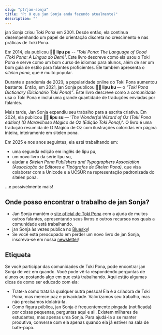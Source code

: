 ```yaml
---
slug: "pt/jan-sonja"
title: "P: O que jan Sonja anda fazendo atualmente?"
description: ""
---
```


jan Sonja criou Toki Pona em 2001. Desde então, ela continua desempenhando um papel de orientação discreta no crescimento e nas práticas de Toki Pona.

Em 2014, ela publicou **󱤪󱥕 lipu pu** -- *'Toki Pona: The Language of Good (Toki Pona: A Língua do Bem)'*. Este livro descreve como ela usou o Toki Pona e serve como um bom curso de idiomas para alunos, além de ser um bom guia de estilo para falantes proficientes. Ele também apresenta o *sitelen pona*, que é muito popular.

Durante a pandemia de 2020, a popularidade online do Toki Pona aumentou bastante. Então, em 2021, jan Sonja publicou **󱤪󱦈 lipu ku** — o *“Toki Pona Dictionary (Dicionário Toki Pona)”*. Este livro descreve como a *comunidade* usa o Toki Pona e inclui uma grande quantidade de traduções enviadas por falantes.

Mais tarde, Jan Sonja expandiu seu trabalho para a escrita criativa. Em 2024, ela publicou **󱤪&#xF19A6; lipu su** — *'The Wonderful Wizard of Oz (Toki Pona edition) (O Maravilhoso Mágico de Oz (Edição Toki Pona))'*. O livro é uma tradução resumida de O Mágico de Oz com ilustrações coloridas em página inteira, inteiramente em sitelen pona.

Em 2025 e nos anos seguintes, ela está trabalhando em:
* uma segunda edição em inglês de lipu pu,
* um novo livro da série lipu su,
* ajudar a *Sitelen Pona Publishers and Typographers Association (Associação de Editores e Tipógrafos de Sitelen Pona)*, que visa colaborar com a Unicode e a UCSUR na representação padronizada do sitelen pona.

...e possivelmente mais!

## Onde posso encontrar o trabalho de jan Sonja?

* Jan Sonja mantém o [site oficial de Toki Pona](https://tokipona.org) com a ajuda de muitos outros falantes, apresentando seus livros e outros recursos nos quais a comunidade está trabalhando.
* jan Sonja às vezes publica no [Bluesky](https://bsky.app/profile/tokipona.org)!
* Se você está preocupado em perder um novo livro de jan Sonja, inscreva-se em nossa [newsletter](https://sin-kulupu.pona.la/)!

## Etiqueta

Se você participar das comunidades de Toki Pona, pode encontrar jan Sonja de vez em quando. Você pode vê-la respondendo perguntas de alunos ou postando algo em que está trabalhando. Aqui estão algumas dicas de como ser educado com ela:
* Trate-a como trataria qualquer outra pessoa! Ela é a criadora de Toki Pona, mas merece paz e privacidade. Valorizamos seu trabalho, mas não precisamos idolatrá-la.
* Como figura pública, jan Sonja é frequentemente pingada (notificada) por coisas pequenas, perguntas aqui e ali. Existem milhares de estudantes, mas apenas uma Sonja. Para ajudá-la a se manter produtiva, converse com ela apenas quando ela já estiver na sala de bate-papo.
